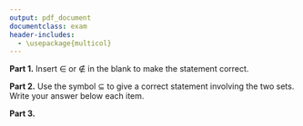 ```yaml
---
output: pdf_document
documentclass: exam
header-includes: 
  - \usepackage{multicol}
---
```

\pagestyle{headandfoot}
\firstpageheader{College and Advanced Algebra\\O. D. Hombrebueno}{Nueva Vizcaya State University\\College of Teacher Education}{Midterm Exam\\October 12, 2018}
\runningheader{}{}{}
\firstpagefooter{}{}{}
\runningfooter{College and Advanced Algebra}{Midterm Exam}{Page \thepage\ of \numpages}
\runningfootrule

\makebox[4in]{Name:\enspace\hrulefill}

\makebox[3in]{Course and Year:\enspace\hrulefill}

\vspace{5mm}

**Part 1.** Insert $\in$ or $\notin$ in the blank to make the statement correct.

\begin{multicols}{5}
\begin{enumerate}
\setlength\fillinlinelength{.30in}
\item 15 \fillin $N$
\item 1.4142 \fillin $H$
\item 0 \fillin $Q$
\item 2007 \fillin $J$
\item -5 \fillin $H$
\end{enumerate}
\end{multicols}

**Part 2.** Use the symbol $\subseteq$ to give a correct statement involving the two sets. Write your answer below each item.

\begin{multicols}{5}
\begin{enumerate}
\item $N$ and $Q$
\item $R$ and $Q$
\item $J$ and $N$
\item $H$ and $R$
\item ${0}$ and $J$
\end{enumerate}
\end{multicols}

\vspace{2mm}

**Part 3.**